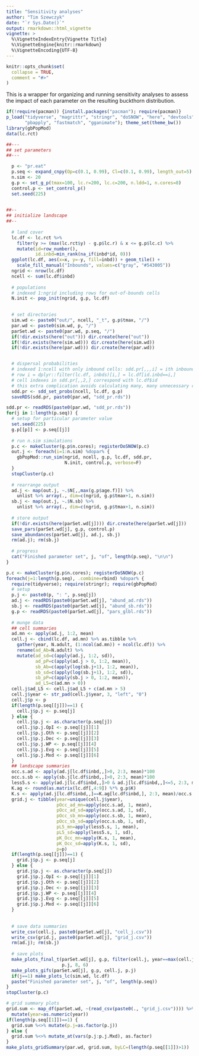 ```yaml
---
title: "Sensitivity analyses"
author: "Tim Szewczyk"
date: "`r Sys.Date()`"
output: rmarkdown::html_vignette
vignette: >
  %\VignetteIndexEntry{Vignette Title}
  %\VignetteEngine{knitr::rmarkdown}
  %\VignetteEncoding{UTF-8}
---
```


```r
knitr::opts_chunk$set(
  collapse = TRUE,
  comment = "#>"
)
```


This is a wrapper for organizing and running sensitivity analyses to assess the impact of each parameter on the resulting buckthorn distribution.

```r
if(!require(pacman)) {install.packages("pacman"); require(pacman)}
p_load("tidyverse", "magrittr", "stringr", "doSNOW", "here", "devtools",
       "pbapply", "fastmatch", "gganimate"); theme_set(theme_bw())
library(gbPopMod)
data(lc.rct)
```


```r
##---
## set parameters
##---

  p <- "pr.eat"
  p.seq <- expand_cnpy(Op=c(0.1, 0.99), Cl=c(0.1, 0.99), length_out=5)
  n.sim <- 20
  g.p <- set_g_p(tmax=100, lc.r=200, lc.c=200, n.ldd=1, n.cores=8)
  control.p <- set_control_p()
  set.seed(225)
  

##--
## initialize landscape
##--
  
  # land cover
  lc.df <- lc.rct %>% 
    filter(y >= (max(lc.rct$y) - g.p$lc.r) & x <= g.p$lc.c) %>%
    mutate(id=row_number(), 
           id.inbd=min_rank(na_if(inbd*id, 0)))
  ggplot(lc.df, aes(x=x, y=-y, fill=inbd)) + geom_tile() +
    scale_fill_manual("Inbounds", values=c("gray", "#543005"))
  ngrid <- nrow(lc.df)
  ncell <- sum(lc.df$inbd)
  
  # populations
  # indexed 1:ngrid including rows for out-of-bounds cells
  N.init <- pop_init(ngrid, g.p, lc.df)

  
  # set directories
  sim.wd <- paste0("out/", ncell, "_t", g.p$tmax, "/")
  par.wd <- paste0(sim.wd, p, "/")
  parSet.wd <- paste0(par.wd, p.seq, "/")
  if(!dir.exists(here("out"))) dir.create(here("out"))
  if(!dir.exists(here(sim.wd))) dir.create(here(sim.wd))
  if(!dir.exists(here(par.wd))) dir.create(here(par.wd))


  # dispersal probabilities
  # indexed 1:ncell with only inbound cells: sdd.pr[,,,i] = ith inbound cell
  # row i = dplyr::filter(lc.df, inbds)[i,] = lc.df[id.inbd==i,]
  # cell indexes in sdd.pr[,,2,] correspond with lc.df$id
  # this extra complication avoids calculating many, many unnecessary cells
  sdd.pr <- sdd_set_probs(ncell, lc.df, g.p)
  saveRDS(sdd.pr, paste0(par.wd, "sdd_pr.rds"))
```


```r
sdd.pr <- readRDS(paste0(par.wd, "sdd_pr.rds"))
for(j in 1:length(p.seq)) {
  # setup for particular parameter value
  set.seed(225)
  g.p[[p]] <- p.seq[[j]]
  
  # run n.sim simulations
  p.c <- makeCluster(g.p$n.cores); registerDoSNOW(p.c)
  out.j <- foreach(i=1:n.sim) %dopar% {
    gbPopMod::run_sim(ngrid, ncell, g.p, lc.df, sdd.pr, 
                      N.init, control.p, verbose=F)
  }
  stopCluster(p.c)
  
  # rearrange output
  ad.j <- map(out.j, ~.$N[,,max(g.p$age.f)]) %>% 
    unlist %>% array(., dim=c(ngrid, g.p$tmax+1, n.sim))
  sb.j <- map(out.j, ~.$N.sb) %>% 
    unlist %>% array(., dim=c(ngrid, g.p$tmax+1, n.sim))
  
  # store output
  if(!dir.exists(here(parSet.wd[j]))) dir.create(here(parSet.wd[j]))
  save_pars(parSet.wd[j], g.p, control.p)
  save_abundances(parSet.wd[j], ad.j, sb.j)
  rm(ad.j); rm(sb.j)
  
  # progress
  cat("Finished parameter set", j, "of", length(p.seq), "\n\n")
}

```


```r
p.c <- makeCluster(g.p$n.cores); registerDoSNOW(p.c)
foreach(j=1:length(p.seq), .combine=rbind) %dopar% {
  require(tidyverse); require(stringr); require(gbPopMod)
  # setup
  p.j <- paste0(p, ": ", p.seq[j])
  ad.j <- readRDS(paste0(parSet.wd[j], "abund_ad.rds"))
  sb.j <- readRDS(paste0(parSet.wd[j], "abund_sb.rds"))
  g.p <- readRDS(paste0(parSet.wd[j], "pars_glbl.rds"))
  
  # munge data
  ## cell summaries
  ad.mn <- apply(ad.j, 1:2, mean)
  cell.j <- cbind(lc.df, ad.mn) %>% as.tibble %>%
    gather(year, N.adult, (1:ncol(ad.mn)) + ncol(lc.df)) %>%
    rename(ad_Ab=N.adult) %>%
    mutate(ad_sd=c(apply(ad.j, 1:2, sd)),
           ad_pP=c(apply(ad.j > 0, 1:2, mean)),
           sb_Ab=c(apply(log(sb.j+1), 1:2, mean)),
           sb_sd=c(apply(log(sb.j+1), 1:2, sd)),
           sb_pP=c(apply(sb.j > 0, 1:2, mean)),
           ad_L5=c(ad.mn > 0))
  cell.j$ad_L5 <- cell.j$ad_L5 + c(ad.mn > 5)
  cell.j$year <- str_pad(cell.j$year, 3, "left", "0")
  cell.j$p <- p
  if(length(p.seq[[j]])==1) {
    cell.j$p.j <- p.seq[j]
  } else {
    cell.j$p.j <- as.character(p.seq[j])
    cell.j$p.j.OpI <- p.seq[[j]][1]
    cell.j$p.j.Oth <- p.seq[[j]][2]
    cell.j$p.j.Dec <- p.seq[[j]][3]
    cell.j$p.j.WP <- p.seq[[j]][4]
    cell.j$p.j.Evg <- p.seq[[j]][5]
    cell.j$p.j.Mxd <- p.seq[[j]][6]
  }
  ## landscape summaries
  occ.s.ad <- apply(ad.j[lc.df$inbd,,]>0, 2:3, mean)*100
  occ.s.sb <- apply(sb.j[lc.df$inbd,,]>0, 2:3, mean)*100
  less5.s <- apply(ad.j[lc.df$inbd,,]>0 & ad.j[lc.df$inbd,,]<=5, 2:3, mean)*100
  K.ag <- round(as.matrix(lc.df[,4:9]) %*% g.p$K)
  K.s <- apply(ad.j[lc.df$inbd,,]==K.ag[lc.df$inbd,], 2:3, mean)/occ.s.ad*10000
  grid.j <- tibble(year=unique(cell.j$year),
                   pOcc_ad_mn=apply(occ.s.ad, 1, mean),
                   pOcc_ad_sd=apply(occ.s.ad, 1, sd),
                   pOcc_sb_mn=apply(occ.s.sb, 1, mean),
                   pOcc_sb_sd=apply(occ.s.sb, 1, sd),
                   pL5_mn=apply(less5.s, 1, mean),
                   pL5_sd=apply(less5.s, 1, sd),
                   pK_Occ_mn=apply(K.s, 1, mean),
                   pK_Occ_sd=apply(K.s, 1, sd),
                   p=p)
  if(length(p.seq[[j]])==1) {
    grid.j$p.j <- p.seq[j]
  } else {
    grid.j$p.j <- as.character(p.seq[j])
    grid.j$p.j.OpI <- p.seq[[j]][1]
    grid.j$p.j.Oth <- p.seq[[j]][2]
    grid.j$p.j.Dec <- p.seq[[j]][3]
    grid.j$p.j.WP <- p.seq[[j]][4]
    grid.j$p.j.Evg <- p.seq[[j]][5]
    grid.j$p.j.Mxd <- p.seq[[j]][6]
  }
                   
  
  # save data summaries
  write_csv(cell.j, paste0(parSet.wd[j], "cell_j.csv"))
  write_csv(grid.j, paste0(parSet.wd[j], "grid_j.csv"))
  rm(ad.j); rm(sb.j)
  
  # save plots
  make_plots_final_t(parSet.wd[j], g.p, filter(cell.j, year==max(cell.j$year)),
                     p.j, 8, 6)
  make_plots_gifs(parSet.wd[j], g.p, cell.j, p.j)
  if(j==1) make_plots_lc(sim.wd, lc.df)
  paste("Finished parameter set", j, "of", length(p.seq))
}
stopCluster(p.c)

# grid summary plots
grid.sum <- map_df(parSet.wd, ~(read_csv(paste0(., "grid_j.csv")))) %>%
  mutate(year=as.numeric(year)) 
if(length(p.seq[[1]])==1) {
  grid.sum %<>% mutate(p.j=as.factor(p.j)) 
} else {
  grid.sum %<>% mutate_at(vars(p.j:p.j.Mxd), as.factor)
}
make_plots_gridSummary(par.wd, grid.sum, byLC=(length(p.seq[[1]])>1))
```





